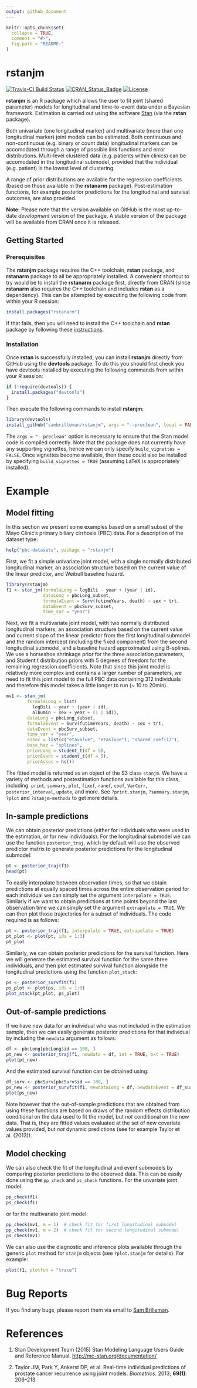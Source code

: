 ```yaml
---
output: github_document
---
```


<!-- README.md is generated from README.Rmd. Please edit that file -->

```r
knitr::opts_chunk$set(
  collapse = TRUE,
  comment = "#>",
  fig.path = "README-"
)
```

# rstanjm

[![Travis-CI Build Status](https://travis-ci.org/sambrilleman/rstanjm.svg?branch=master)](https://travis-ci.org/sambrilleman/rstanjm)
[![CRAN\_Status\_Badge](http://www.r-pkg.org/badges/version/rstanjm)](http://www.r-pkg.org/pkg/rstanjm) 
[![License](https://img.shields.io/badge/License-GPL%20%28%3E=%203%29-brightgreen.svg)](http://www.gnu.org/licenses/gpl-3.0.html)

**rstanjm** is an R package which allows the user to fit joint (shared parameter) models for longitudinal and time-to-event data under a Bayesian framework. Estimation is carried out using the software [Stan](http://mc-stan.org) (via the **rstan** package). 

Both univariate (one longitudinal marker) and multivariate (more than one longitudinal marker) joint models can be estimated. Both continuous and non-continuous (e.g. binary or count data) longitudinal markers can be accomodated through a range of possible link functions and error distributions. Multi-level clustered data (e.g. patients within clinics) can be accomodated in the longitudinal submodel, provided that the
individual (e.g. patient) is the lowest level of clustering. 

A range of prior distributions are available for the regression coefficients (based on those available in the **rstanarm** package). Post-estimation functions, for example posterior predictions for the longitudinal and survival outcomes, are also provided.

**Note:** Please note that the version available on GitHub is the most up-to-date *development* version of the package. A stable version of the package will be available from CRAN once it is released.

## Getting Started

### Prerequisites

The **rstanjm** package requires the C++ toolchain, **rstan** package, and **rstanarm** package to all be appropriately installed. A convenient shortcut to try would be to install the **rstanarm** package first, directly from CRAN (since **rstanarm** also requires the C++ toolchain and includes **rstan** as a dependency). This can be attempted by executing the following code from within your R session:

```r
install.packages("rstanarm")
```

If that fails, then you will need to install the C++ toolchain and **rstan** package by following these [instructions](https://github.com/stan-dev/rstan/wiki/RStan-Getting-Started). 

### Installation

Once **rstan** is successfully installed, you can install **rstanjm** directly from GitHub using the **devtools** package. To do this you should first check you have devtools installed by executing the following commands from within your R session:

```r
if (!require(devtools)) {
  install.packages("devtools")
}
```

Then execute the following commands to install **rstanjm**:

```r
library(devtools)
install_github("sambrilleman/rstanjm", args = "--preclean", local = FALSE, build_vignettes = FALSE)
```

The `args = "--preclean"` option is necessary to ensure that the Stan model code is compiled correctly. Note that the package does not currently have any supporting vignettes, hence we can only specify `build_vignettes = FALSE`. Once vignettes become available, then these could also be installed by specifying `build_vignettes = TRUE` (assuming LaTeX is appropriately installed).

# Example

## Model fitting 

In this section we present some examples based on a small subset of the Mayo Clinic's primary biliary cirrhosis (PBC) data. For a description of the dataset type:

```r
help("pbc-datasets", package = "rstanjm")
```

First, we fit a simple univariate joint model, with a single normally distributed longitudinal marker, an association structure based on the current value of the linear predictor, and Weibull baseline hazard.

```r
library(rstanjm)
f1 <- stan_jm(formulaLong = logBili ~ year + (year | id), 
              dataLong = pbcLong_subset,
              formulaEvent = Surv(futimeYears, death) ~ sex + trt, 
              dataEvent = pbcSurv_subset,
              time_var = "year")
```

Next, we fit a multivariate joint model, with two normally distributed longitudinal markers, an association structure based on the current value and current slope of the linear predictor from the first longitudinal submodel and the random intercept (including the fixed component) from the second longitudinal submodel, and a baseline hazard approximated using B-splines. We use a horseshoe shrinkage prior for the three association parameters, and Student t distribution priors with 5 degrees of freedom for the remaining regression coefficients. Note that since this joint model is relatively more complex and contains a larger number of parameters, we need to fit this joint model to the full PBC data containing 312 individuals and therefore this model takes a little longer to run (~ 10 to 20min).

```r
mv1 <- stan_jm(
        formulaLong = list(
          logBili ~ year + (year | id), 
          albumin ~ sex + year + (1 | id)),
        dataLong = pbcLong_subset,
        formulaEvent = Surv(futimeYears, death) ~ sex + trt, 
        dataEvent = pbcSurv_subset,
        time_var = "year",
        assoc = list(c("etavalue", "etaslope"), "shared_coef(1)"),
        base_haz = "splines",
        priorLong = student_t(df = 5),
        priorEvent = student_t(df = 5),
        priorAssoc = hs())
```

The fitted model is returned as an object of the S3 class `stanjm`. We have a variety of methods and postestimation functions available for this class, including: `print`, `summary`, `plot`, `fixef`, `ranef`, `coef`, `VarCorr`, `posterior_interval`, `update`, and more. See `?print.stanjm`, `?summary.stanjm`, `?plot` and `?stanjm-methods` to get more details.

## In-sample predictions

We can obtain posterior predictions (either for individuals who were used in the estimation, or for new individuals). For the longitudinal submodel we can use the function `posterior_traj`, which by default will use the observed predictor matrix to generate posterior predictions for the longitudinal submodel:

```r
pt <- posterior_traj(f1)
head(pt)
```

To easily interpolate between observation times, so that we obtain predictions at equally spaced times across the entire observation period for each individual we can simply set the argument `interpolate = TRUE`. Similarly if we want to obtain predictions at time points beyond the last observation time we can simply set the argument `extrapolate = TRUE`. We can then plot those trajectories for a subset of individuals. The code required is as follows:

```r
pt <- posterior_traj(f1, interpolate = TRUE, extrapolate = TRUE)
pt_plot <- plot(pt, ids = 1:3)
pt_plot
```

Similarly, we can obtain posterior predictions for the survival function. Here we will generate the estimated survival function for the same three individuals, and then plot estimated survival function alongside the longitudinal predictions using the function `plot_stack`:

```r
ps <- posterior_survfit(f1)
ps_plot <- plot(ps, ids = 1:3)
plot_stack(pt_plot, ps_plot)
```

## Out-of-sample predictions

If we have new data for an individual who was not included in the estimation sample, then we can easily generate posterior predictions for that individual by including the `newdata` argument as follows:

```r
df <- pbcLong[pbcLong$id == 100, ]
pt_new <- posterior_traj(f1, newdata = df, int = TRUE, ext = TRUE)
plot(pt_new)
```

And the estimated survival function can be obtained using:

```r
df_surv <- pbcSurv[pbcSurv$id == 100, ]
ps_new <- posterior_survfit(f1, newdataLong = df, newdataEvent = df_surv)
plot(ps_new)
```

Note however that the out-of-sample predictions that are obtained from using these functions are based on draws of the random effects distribution conditional on the data used to fit the model, but *not* conditional on the new data. That is, they are fitted values evaluated at the set of new covariate values provided, but *not* dynamic predictions (see for example Taylor et al. (2013)).

## Model checking

We can also check the fit of the longitudinal and event submodels by comparing posterior predictions to the observed data. This can be easily done using the `pp_check` and `ps_check` functions. For the unvariate joint model:

```r
pp_check(f1)
ps_check(f1)
```

or for the multivariate joint model:

```r
pp_check(mv1, m = 1)  # check fit for first longitudinal submodel
pp_check(mv1, m = 2)  # check fit for second longitudinal submodel
ps_check(mv1)
```

We can also use the diagnostic and inference plots available through the generic `plot` method for `stanjm` objects (see `?plot.stanjm` for details). For example:

```r
plot(f1, plotfun = "trace")
```

# Bug Reports

If you find any bugs, please report them via email to [Sam Brilleman](mailto:sam.brilleman@monash.edu).

# References

1. Stan Development Team (2015) Stan Modeling Language Users Guide and Reference Manual. [http://mc-stan.org/documentation/](http://mc-stan.org/documentation/)

2. Taylor JM, Park Y, Ankerst DP, et al. Real-time individual predictions of prostate cancer recurrence using joint models. *Biometrics*. 2013; **69(1)**: 206–213.
